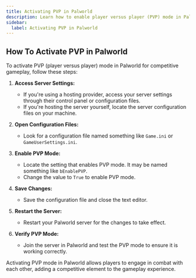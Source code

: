```yaml
---
title: Activating PVP in Palworld
description: Learn how to enable player versus player (PVP) mode in Palworld for competitive gameplay.
sidebar:
  label: Activating PVP in Palworld 
---
```

## How To Activate PVP in Palworld

To activate PVP (player versus player) mode in Palworld for competitive gameplay, follow these steps:

1. **Access Server Settings:**
   - If you're using a hosting provider, access your server settings through their control panel or configuration files.
   - If you're hosting the server yourself, locate the server configuration files on your machine.

2. **Open Configuration Files:**
   - Look for a configuration file named something like `Game.ini` or `GameUserSettings.ini`.

3. **Enable PVP Mode:**
   - Locate the setting that enables PVP mode. It may be named something like `bEnablePVP`.
   - Change the value to `True` to enable PVP mode.

4. **Save Changes:**
   - Save the configuration file and close the text editor.

5. **Restart the Server:**
   - Restart your Palworld server for the changes to take effect.

6. **Verify PVP Mode:**
   - Join the server in Palworld and test the PVP mode to ensure it is working correctly.

Activating PVP mode in Palworld allows players to engage in combat with each other, adding a competitive element to the gameplay experience.
